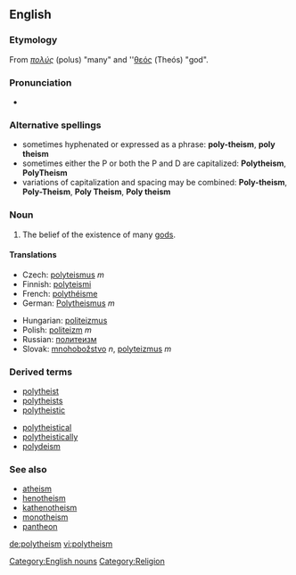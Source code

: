 {{wikipediapar|Polytheism}}
==English==

===Etymology===
From {{Gr.}} ''[[πολύς]]'' (polus) "many" and {{Gr.}} ''[[θεός]] (Theós) "god".

===Pronunciation===
* {{IPA|/pɒli'θi'ĭz'əm}}

===Alternative spellings===
*sometimes hyphenated or expressed as a phrase: '''poly-theism''', '''poly theism'''
*sometimes either the P or both the P and D are capitalized: '''Polytheism''', '''PolyTheism'''
*variations of capitalization and spacing may be combined: '''Poly-theism''', '''Poly-Theism''', '''Poly Theism''', '''Poly theism'''

===Noun===
{{en-noun}}

# The belief of the existence of many [[god]]s.

====Translations====
{{top2}}
*Czech: [[polyteismus]] ''m''
*Finnish: [[polyteismi]]
*French: [[polythéisme]] {{m}}
*German: [[Polytheismus]] ''m''
{{mid2}}
*Hungarian: [[politeizmus]]
*Polish: [[politeizm]] ''m''
*Russian: [[политеизм]] {{IPAchar|(polytɛízm)}} {{m}}
*Slovak: [[mnohobožstvo]] ''n'', [[polyteizmus]] ''m''
{{bottom}}

===Derived terms===
{{top2}}
* [[polytheist]]
* [[polytheists]]
* [[polytheistic]]
{{mid2}}
* [[polytheistical]]
* [[polytheistically]]
* [[polydeism]]
{{bottom}}

===See also===
* [[atheism]]
* [[henotheism]]
* [[kathenotheism]]
* [[monotheism]]
* [[pantheon]]

[[Category:English nouns]]
[[Category:Religion]]

[[de:polytheism]]
[[vi:polytheism]]